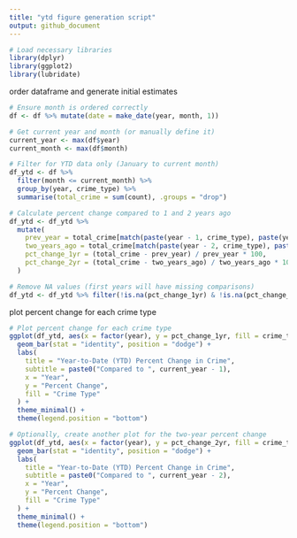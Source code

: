 ```yaml
---
title: "ytd figure generation script"
output: github_document
---
```


```r
# Load necessary libraries
library(dplyr)
library(ggplot2)
library(lubridate)
```
order dataframe and generate initial estimates
```r
# Ensure month is ordered correctly
df <- df %>% mutate(date = make_date(year, month, 1))

# Get current year and month (or manually define it)
current_year <- max(df$year)
current_month <- max(df$month)

# Filter for YTD data only (January to current month)
df_ytd <- df %>%
  filter(month <= current_month) %>%
  group_by(year, crime_type) %>%
  summarise(total_crime = sum(count), .groups = "drop")

# Calculate percent change compared to 1 and 2 years ago
df_ytd <- df_ytd %>%
  mutate(
    prev_year = total_crime[match(paste(year - 1, crime_type), paste(year, crime_type))],
    two_years_ago = total_crime[match(paste(year - 2, crime_type), paste(year, crime_type))],
    pct_change_1yr = (total_crime - prev_year) / prev_year * 100,
    pct_change_2yr = (total_crime - two_years_ago) / two_years_ago * 100
  )

# Remove NA values (first years will have missing comparisons)
df_ytd <- df_ytd %>% filter(!is.na(pct_change_1yr) & !is.na(pct_change_2yr))
```
plot percent change for each crime type
```r
# Plot percent change for each crime type
ggplot(df_ytd, aes(x = factor(year), y = pct_change_1yr, fill = crime_type)) +
  geom_bar(stat = "identity", position = "dodge") +
  labs(
    title = "Year-to-Date (YTD) Percent Change in Crime",
    subtitle = paste0("Compared to ", current_year - 1),
    x = "Year",
    y = "Percent Change",
    fill = "Crime Type"
  ) +
  theme_minimal() +
  theme(legend.position = "bottom")

# Optionally, create another plot for the two-year percent change
ggplot(df_ytd, aes(x = factor(year), y = pct_change_2yr, fill = crime_type)) +
  geom_bar(stat = "identity", position = "dodge") +
  labs(
    title = "Year-to-Date (YTD) Percent Change in Crime",
    subtitle = paste0("Compared to ", current_year - 2),
    x = "Year",
    y = "Percent Change",
    fill = "Crime Type"
  ) +
  theme_minimal() +
  theme(legend.position = "bottom")

```


